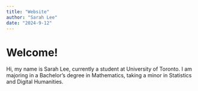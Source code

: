 ```yaml
---
title: "Website"
author: "Sarah Lee"
date: "2024-9-12"
---
```


# Welcome!

Hi, my name is Sarah Lee, currently a student at University of Toronto. I am majoring in a Bachelor's degree in Mathematics, taking a minor in Statistics and Digital Humanities.

